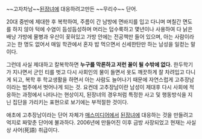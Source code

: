~~고자차남~~[[된장녀]]에 대응하려고만든 ~~무리수~~ 단어.

20대 중반에 제대한 후 복학하여, 주름이 간 남방에 면바지를 입고 다니며 며칠간 면도를 하지 않아 턱에 수염이 듬성듬성하며 머리는 덥수룩하고 몇년이나 사용하여 다 낡은 배낭 가방에 물병과 우산이 꽂혀있고 가방 안에는 전공책만 들어 있으며, 아는 사람이라고는 한 명도 없어서 매일 학관에서 혼자 밥 먹으면서 신세한탄만 하는 남성을 일컫는 말이다.

그런데 사실 제대하고 칼복학하면 '''누구를 막론하고 저런 꼴이 될 수밖에 없다.''' 한두학기가 지나면서 군인 티를 벗고 다시 사회인의 물이 들면서 옷도 깨끗하게 잘 차려입고 다니게 되고, 복학 후 학교생활을 하면서 아는 사람도 늘어나기 때문에 자연스럽게 고추장남이라는 범주에서 벗어나게 되는 것. 요컨데 고추장남이란 남성이 제대후 다시 사회에 적응하는 과정에서 나타나는 현상이지, 된장녀의 경우처럼 특정한 사고 및 행동방식을 지닌 집단을 가리키는 표현으로 보기에는 부적절한 것이다.

애초에 고추장남이라는 단어 자체가 [[매스미디어]]에서 [[된장녀]]에 대응하는 것을 만들려고 억지로 짜맞춘 단어에 불과하다. 2006년에 만들어진 이후 금방 사장되었고 현재는 사실상 사어(死語) 취급이다.
